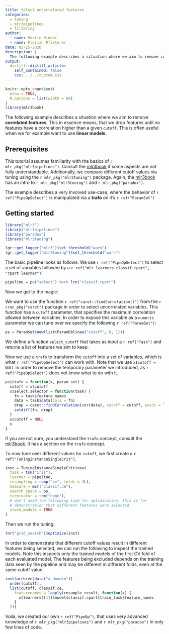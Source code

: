 ```yaml
---
title: Select uncorrelated features
categories:
  - tuning
  - mlr3pipelines
  - filtering
author:
  - name: Martin Binder
  - name: Florian Pfisterer
date: 02-25-2020
description: |
  The following example describes a situation where we aim to remove correlated features. This in essence means, that we drop features until no features have a correlation higher then a given `cutoff`. This is often useful when we for example want to use linear models.
output:
  distill::distill_article:
    self_contained: false
    css: ../../custom.css
---
```


```r
knitr::opts_chunk$set(
  echo = TRUE,
  R.options = list(width = 80)
)
library(mlr3book)
```

The following example describes a situation where we aim to remove **correlated features**.
This in essence means, that we drop features until no features have a correlation higher than a given `cutoff`.
This is often useful when we for example want to use **linear models**.

## Prerequisites

This tutorial assumes familiarity with the basics of `r mlr_pkg("mlr3pipelines")`.
Consult the [mlr3book](https://mlr3book.mlr-org.com/pipelines.html) if some aspects are not  fully understandable.
Additionally, we compare different cutoff values via tuning using the `r mlr_pkg("mlr3tuning")` package.
Again, the [mlr3book](https://mlr3book.mlr-org.com/paradox.html) has an intro to `r mlr_pkg("mlr3tuning")` and `r mlr_pkg("paradox")`.

The example describes a very involved use-case, where the behavior of `r ref("PipeOpSelect")` is manipulated via a **trafo** on it's `r ref("ParamSet")`

## Getting started

```r
library("mlr3")
library("mlr3pipelines")
library("paradox")
library("mlr3tuning")
```

```r
lgr::get_logger("mlr3")$set_threshold("warn")
lgr::get_logger("mlr3tuning")$set_threshold("warn")
```

The basic pipeline looks as follows:
We use `r ref("PipeOpSelect")` to select a set of variables followed by a `r ref("mlr_learners_classif.rpart", "rpart learner")`.

```r
pipeline = po("select") %>>% lrn("classif.rpart")
```

Now we get to the magic:

We want to use the function `r ref("caret::findCorrelation()")` from the `r cran_pkg("caret")` package in order to select uncorrelated variables.
This function has a `cutoff` parameter, that specifies the maximum correlation allowed between variables.
In order to expose this variable as a `numeric` parameter we can tune over we specify the following `r ref("ParamSet")`:

```r
ps = ParamSet$new(list(ParamDbl$new("cutoff", 0, 1)))
```

We define a function `select_cutoff` that takes as input a `r ref("Task")` and returns a list of features we aim to keep.

Now we use a `trafo` to transform the `cutoff` into a set of variables, which is what `r ref("PipeOpSelect")` can work with.
Note that we use `x$cutoff = NULL` in order to remove the temporary parameter we introduced, as `r ref("PipeOpSelect")` does not know what to do with it.

```r
ps$trafo = function(x, param_set) {
  cutoff = x$cutoff
  x$select.selector = function(task) {
    fn = task$feature_names
    data = task$data(cols = fn)
    drop = caret::findCorrelation(cor(data), cutoff = cutoff, exact = TRUE, names = TRUE)
    setdiff(fn, drop)
  }
  x$cutoff = NULL
  x
}
```

If you are not sure, you understand the `trafo` concept, consult the [mlr3book](https://mlr3book.mlr-org.com/paradox.html).
It has a section on the `trafo` concept.

To now tune over different values for `cutoff`, we first create a `r ref("TuningInstanceSingleCrit")`.

```r
inst = TuningInstanceSingleCrit$new(
  task = tsk("iris"),
  learner = pipeline,
  resampling = rsmp("cv", folds = 3L),
  measure = msr("classif.ce"),
  search_space = ps,
  terminator = trm("none"),
  # don't need the following line for optimization, this is for
  # demonstration that different features were selected
  store_models = TRUE
)
```

Then we run the tuning:

```r
tnr("grid_search")$optimize(inst)
```

In order to demonstrate that different cutoff values result in different features being selected, we can run the following to inspect the trained models.
Note this inspects only the trained models of the first CV fold of each evaluated model.
The features being excluded depends on the training data seen by the pipeline and may be different in different folds, even at the same cutoff value.

```r
inst$archive$data("x_domain")[
  order(cutoff),
  list(cutoff, classif.ce,
    featurenames = lapply(resample_result, function(x) {
      x$learners[[1]]$model$classif.rpart$train_task$feature_names
    }
  ))]
```

Voila, we created our own `r ref("PipeOp")`, that uses very advanced knowledge of `r mlr_pkg("mlr3pipelines")` and `r mlr_pkg("paradox")` in only few lines of code.
